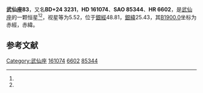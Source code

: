 {{Starbox begin
| name = 武仙座83
}}
{{Starbox observe
| epoch = [[J2000.0|J2000.0]]
| constell = [[武仙座|武仙座]]<ref name=SIMBAD>{{cite web
 | url=http://simbad.u-strasbg.fr/simbad/sim-id?Ident=HR+6602
 | title=Pulsating variable Star
 | publisher=Centre de Données astronomiques de Strasbourg
 | work=SIMBAD
 | accessdate=2012-07-13
 | archive-date=2019-10-16
 | archive-url=https://web.archive.org/web/20191016122423/http://simbad.u-strasbg.fr/simbad/sim-id?Ident=HR+6602
 | dead-url=no
 }}</ref><ref name=DATA>{{cite web
 | url=http://vizier.u-strasbg.fr/viz-bin/VizieR-5?-out.add=.&-source=5050&-corr=PK=HR&-out.max=9999&HR=6602
 | title=VizieR Detailed Page
 | accessdate=2012-07-13
 | archive-date=2016-03-05
 | archive-url=https://web.archive.org/web/20160305022430/http://vizier.u-strasbg.fr/viz-bin/VizieR-5?-out.add=.&-source=5050&-corr=PK=HR&-out.max=9999&HR=6602
 | dead-url=no
 }}</ref>
| 星官 = 
| ra = {{RA|17|42|28.4}}<ref name=SIMBAD /><ref name=DATA />
| dec = {{DEC|+24|33|51}}<ref name=SIMBAD /><ref name=DATA />
| appmag_v = 5.52<ref name=SIMBAD /><ref name=DATA />
}}
{{Starbox character
| class = K4III<ref name=SIMBAD /><ref name=DATA />
| b-v = 1.46<ref name=SIMBAD /><ref name=DATA />
| u-b = 1.69<ref name=SIMBAD /><ref name=DATA />
| r-i = 0.8<ref name=SIMBAD /><ref name=DATA />
| variable = 
}}
{{Starbox astrometry
| radial_v = 1.69
| prop_mo_ra = -27
| parallax = 0.02
| p_error = 
}}
{{Starbox catalog
| names =BD+24 3231，[[SAO星表|SAO]] 85344，[[HD星表|HD]] 161074，[[HR星表|HR]] 6602}}
{{Starbox reference |Simbad=HR+6602}}
{{Starbox end}}

'''武仙座83'''，又名'''BD+24 3231'''，'''HD 161074'''、'''SAO 85344'''、'''HR 6602'''，是[[武仙座|武仙座]]的一颗恒星<ref name=SIMBAD /><ref name=DATA />，视星等为5.52，位于[[銀道座標系|銀經]]48.81，[[銀道座標系|銀緯]]25.43，其[[B1900.0|B1900.0]]坐标为赤經{{RA|17|38|22.3}}，赤緯{{DEC|+24|25.43|52}}。

== 参考文献 ==
{{reflist}}

{{star-stub}}

{{武仙座恒星}}
[[Category:武仙座|Category:武仙座]]
[[Category:HD和HDE天體|161074]]
[[Category:HR天體|6602]]
[[Category:SAO天體|85344]]